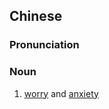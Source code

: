 {{also|忧恼}}
==Chinese==
{{zh-forms|s=忧恼}}

===Pronunciation===
{{zh-pron
|m=yōunǎo
|cat=n
}}

===Noun===
{{zh-noun}}

# {{lb|zh|literary}} [[worry]] and [[anxiety]]